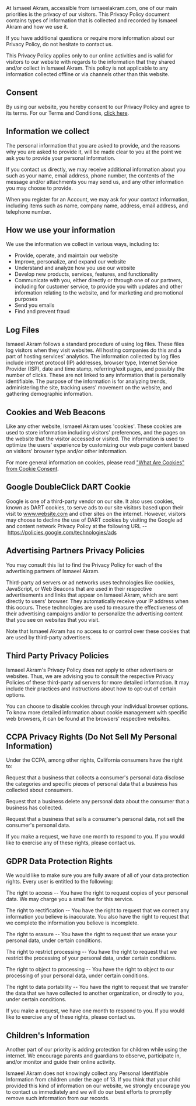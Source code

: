 
<title>{genTitle('Privacy Policy')}</title>

<PageContainer title="Privacy Policy">
<div className="prose dark:prose-dark">
At Ismaeel Akram, accessible from ismaeelakram.com, one of our main priorities is the privacy of our visitors. This Privacy Policy document contains types of information that is collected and recorded by Ismaeel Akram and how we use it.

If you have additional questions or require more information about our Privacy Policy, do not hesitate to contact us.

This Privacy Policy applies only to our online activities and is valid for visitors to our website with regards to the information that they shared and/or collect in Ismaeel Akram. This policy is not applicable to any information collected offline or via channels other than this website.

## Consent

By using our website, you hereby consent to our Privacy Policy and agree to its terms. For our Terms and Conditions, [click here](https://ismaeelakram.com/terms).

## Information we collect

The personal information that you are asked to provide, and the reasons why you are asked to provide it, will be made clear to you at the point we ask you to provide your personal information.

If you contact us directly, we may receive additional information about you such as your name, email address, phone number, the contents of the message and/or attachments you may send us, and any other information you may choose to provide.

When you register for an Account, we may ask for your contact information, including items such as name, company name, address, email address, and telephone number.

## How we use your information

We use the information we collect in various ways, including to:

- Provide, operate, and maintain our website
- Improve, personalize, and expand our website
- Understand and analyze how you use our website
- Develop new products, services, features, and functionality
- Communicate with you, either directly or through one of our partners, including for customer service, to provide you with updates and other information relating to the website, and for marketing and promotional purposes
- Send you emails
- Find and prevent fraud

## Log Files

Ismaeel Akram follows a standard procedure of using log files. These files log visitors when they visit websites. All hosting companies do this and a part of hosting services' analytics. The information collected by log files include internet protocol (IP) addresses, browser type, Internet Service Provider (ISP), date and time stamp, referring/exit pages, and possibly the number of clicks. These are not linked to any information that is personally identifiable. The purpose of the information is for analyzing trends, administering the site, tracking users' movement on the website, and gathering demographic information.

## Cookies and Web Beacons

Like any other website, Ismaeel Akram uses 'cookies'. These cookies are used to store information including visitors' preferences, and the pages on the website that the visitor accessed or visited. The information is used to optimize the users' experience by customizing our web page content based on visitors' browser type and/or other information.

For more general information on cookies, please read ["What Are Cookies" from Cookie Consent](https://www.cookieconsent.com/what-are-cookies/).

## Google DoubleClick DART Cookie

Google is one of a third-party vendor on our site. It also uses cookies, known as DART cookies, to serve ads to our site visitors based upon their visit to www.website.com and other sites on the internet. However, visitors may choose to decline the use of DART cookies by visiting the Google ad and content network Privacy Policy at the following URL -- <https://policies.google.com/technologies/ads>

## Advertising Partners Privacy Policies

You may consult this list to find the Privacy Policy for each of the advertising partners of Ismaeel Akram.

Third-party ad servers or ad networks uses technologies like cookies, JavaScript, or Web Beacons that are used in their respective advertisements and links that appear on Ismaeel Akram, which are sent directly to users' browser. They automatically receive your IP address when this occurs. These technologies are used to measure the effectiveness of their advertising campaigns and/or to personalize the advertising content that you see on websites that you visit.

Note that Ismaeel Akram has no access to or control over these cookies that are used by third-party advertisers.

## Third Party Privacy Policies

Ismaeel Akram's Privacy Policy does not apply to other advertisers or websites. Thus, we are advising you to consult the respective Privacy Policies of these third-party ad servers for more detailed information. It may include their practices and instructions about how to opt-out of certain options.

You can choose to disable cookies through your individual browser options. To know more detailed information about cookie management with specific web browsers, it can be found at the browsers' respective websites.

## CCPA Privacy Rights (Do Not Sell My Personal Information)

Under the CCPA, among other rights, California consumers have the right to:

Request that a business that collects a consumer's personal data disclose the categories and specific pieces of personal data that a business has collected about consumers.

Request that a business delete any personal data about the consumer that a business has collected.

Request that a business that sells a consumer's personal data, not sell the consumer's personal data.

If you make a request, we have one month to respond to you. If you would like to exercise any of these rights, please contact us.

## GDPR Data Protection Rights

We would like to make sure you are fully aware of all of your data protection rights. Every user is entitled to the following:

The right to access -- You have the right to request copies of your personal data. We may charge you a small fee for this service.

The right to rectification -- You have the right to request that we correct any information you believe is inaccurate. You also have the right to request that we complete the information you believe is incomplete.

The right to erasure -- You have the right to request that we erase your personal data, under certain conditions.

The right to restrict processing -- You have the right to request that we restrict the processing of your personal data, under certain conditions.

The right to object to processing -- You have the right to object to our processing of your personal data, under certain conditions.

The right to data portability -- You have the right to request that we transfer the data that we have collected to another organization, or directly to you, under certain conditions.

If you make a request, we have one month to respond to you. If you would like to exercise any of these rights, please contact us.

## Children's Information

Another part of our priority is adding protection for children while using the internet. We encourage parents and guardians to observe, participate in, and/or monitor and guide their online activity.

Ismaeel Akram does not knowingly collect any Personal Identifiable Information from children under the age of 13. If you think that your child provided this kind of information on our website, we strongly encourage you to contact us immediately and we will do our best efforts to promptly remove such information from our records.

</div>
</PageContainer>
